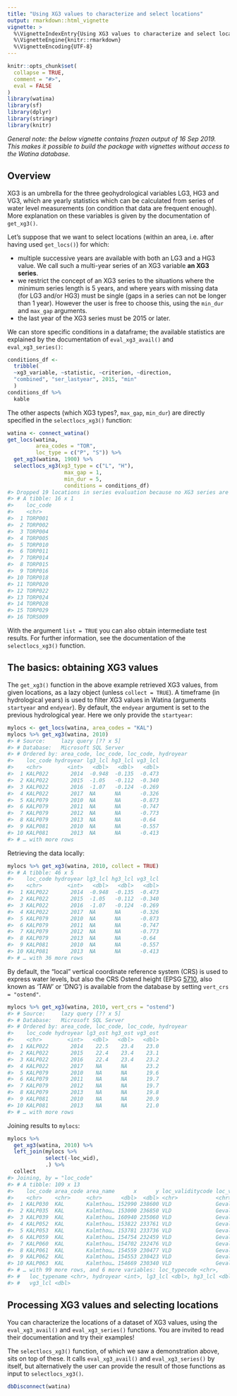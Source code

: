 ```yaml
---
title: "Using XG3 values to characterize and select locations"
output: rmarkdown::html_vignette
vignette: >
  %\VignetteIndexEntry{Using XG3 values to characterize and select locations}
  %\VignetteEngine{knitr::rmarkdown}
  %\VignetteEncoding{UTF-8}
---
```


```r
knitr::opts_chunk$set(
  collapse = TRUE,
  comment = "#>",
  eval = FALSE
)
library(watina)
library(sf)
library(dplyr)
library(stringr)
library(knitr)
```

_General note: the below vignette contains frozen output of 16 Sep 2019._
_This makes it possible to build the package with vignettes without access to the Watina database._

## Overview

XG3 is an umbrella for the three geohydrological variables LG3, HG3 and VG3, which are yearly statistics which can be calculated from series of water level measurements (on condition that data are frequent enough).
More explanation on these variables is given by the documentation of `get_xg3()`.

Let's suppose that we want to select locations (within an area, i.e. after having used `get_locs()`) for which:

- multiple successive years are available with both an LG3 and a HG3 value. We call such a multi-year series of an XG3 variable **an XG3 series**.
- we restrict the concept of an XG3 series to the situations where the minimum series length is 5 years, and where years with missing data (for LG3 and/or HG3) must be single (gaps in a series can not be longer than 1 year).
However the user is free to choose this, using the `min_dur` and `max_gap` arguments.
- the last year of the XG3 series must be 2015 or later.

We can store specific conditions in a dataframe; the available statistics are explained by the documentation of `eval_xg3_avail()` and `eval_xg3_series()`:

```r
conditions_df <-
  tribble(
  ~xg3_variable, ~statistic, ~criterion, ~direction,
  "combined", "ser_lastyear", 2015, "min"
  )
conditions_df %>% 
  kable
```

The other aspects (which XG3 types?, `max_gap`, `min_dur`) are directly specified in the `selectlocs_xg3()` function:

```r
watina <- connect_watina()
get_locs(watina,
         area_codes = "TOR",
         loc_type = c("P", "S")) %>% 
  get_xg3(watina, 1900) %>% 
  selectlocs_xg3(xg3_type = c("L", "H"),
                  max_gap = 1,
                  min_dur = 5,
                  conditions = conditions_df)
#> Dropped 19 locations in series evaluation because no XG3 series are available at those locations, for the requested XG3 variables: TORP012, TORP013, TORP019, TORP023, TORP025, TORP026, TORP027, TORP030, TORP031, TORS001, TORS002, TORS003, TORS004, TORS005, TORS006, TORS007, TORS008, TORS010, TORS012
#> # A tibble: 16 x 1
#>    loc_code
#>    <chr>   
#>  1 TORP001 
#>  2 TORP002 
#>  3 TORP004 
#>  4 TORP005 
#>  5 TORP010 
#>  6 TORP011 
#>  7 TORP014 
#>  8 TORP015 
#>  9 TORP016 
#> 10 TORP018 
#> 11 TORP020 
#> 12 TORP022 
#> 13 TORP024 
#> 14 TORP028 
#> 15 TORP029 
#> 16 TORS009
```

With the argument `list = TRUE` you can also obtain intermediate test results.
For further information, see the documentation of the `selectlocs_xg3()` function.


## The basics: obtaining XG3 values

The `get_xg3()` function in the above example retrieved XG3 values, from given locations, as a lazy object (unless `collect = TRUE`).
A timeframe (in hydrological years) is used to filter XG3 values in Watina (arguments `startyear` and `endyear`).
By default, the `endyear` argument is set to the previous hydrological year.
Here we only provide the `startyear`:

```r
mylocs <- get_locs(watina, area_codes = "KAL")
mylocs %>% get_xg3(watina, 2010)
#> # Source:     lazy query [?? x 5]
#> # Database:   Microsoft SQL Server
#> # Ordered by: area_code, loc_code, loc_code, hydroyear
#>    loc_code hydroyear lg3_lcl hg3_lcl vg3_lcl
#>    <chr>        <int>   <dbl>   <dbl>   <dbl>
#>  1 KALP022       2014  -0.948  -0.135  -0.473
#>  2 KALP022       2015  -1.05   -0.112  -0.340
#>  3 KALP022       2016  -1.07   -0.124  -0.269
#>  4 KALP022       2017  NA      NA      -0.326
#>  5 KALP079       2010  NA      NA      -0.873
#>  6 KALP079       2011  NA      NA      -0.747
#>  7 KALP079       2012  NA      NA      -0.773
#>  8 KALP079       2013  NA      NA      -0.64 
#>  9 KALP081       2010  NA      NA      -0.557
#> 10 KALP081       2013  NA      NA      -0.413
#> # … with more rows
```

Retrieving the data locally:

```r
mylocs %>% get_xg3(watina, 2010, collect = TRUE)
#> # A tibble: 46 x 5
#>    loc_code hydroyear lg3_lcl hg3_lcl vg3_lcl
#>    <chr>        <int>   <dbl>   <dbl>   <dbl>
#>  1 KALP022       2014  -0.948  -0.135  -0.473
#>  2 KALP022       2015  -1.05   -0.112  -0.340
#>  3 KALP022       2016  -1.07   -0.124  -0.269
#>  4 KALP022       2017  NA      NA      -0.326
#>  5 KALP079       2010  NA      NA      -0.873
#>  6 KALP079       2011  NA      NA      -0.747
#>  7 KALP079       2012  NA      NA      -0.773
#>  8 KALP079       2013  NA      NA      -0.64 
#>  9 KALP081       2010  NA      NA      -0.557
#> 10 KALP081       2013  NA      NA      -0.413
#> # … with 36 more rows
```

By default, the "local" vertical coordinate reference system (CRS) is used to express water levels, but also the CRS Ostend height (EPSG [5710](https://epsg.io/5710), also known as 'TAW' or 'DNG') is available from the database by setting `vert_crs = "ostend"`.

```r
mylocs %>% get_xg3(watina, 2010, vert_crs = "ostend")
#> # Source:     lazy query [?? x 5]
#> # Database:   Microsoft SQL Server
#> # Ordered by: area_code, loc_code, loc_code, hydroyear
#>    loc_code hydroyear lg3_ost hg3_ost vg3_ost
#>    <chr>        <int>   <dbl>   <dbl>   <dbl>
#>  1 KALP022       2014    22.5    23.4    23.0
#>  2 KALP022       2015    22.4    23.4    23.1
#>  3 KALP022       2016    22.4    23.4    23.2
#>  4 KALP022       2017    NA      NA      23.2
#>  5 KALP079       2010    NA      NA      19.6
#>  6 KALP079       2011    NA      NA      19.7
#>  7 KALP079       2012    NA      NA      19.7
#>  8 KALP079       2013    NA      NA      19.8
#>  9 KALP081       2010    NA      NA      20.9
#> 10 KALP081       2013    NA      NA      21.0
#> # … with more rows
```

Joining results to `mylocs`:

```r
mylocs %>%
  get_xg3(watina, 2010) %>%
  left_join(mylocs %>%
            select(-loc_wid),
            .) %>%
  collect
#> Joining, by = "loc_code"
#> # A tibble: 109 x 13
#>    loc_code area_code area_name      x      y loc_validitycode loc_validity
#>    <chr>    <chr>     <chr>      <dbl>  <dbl> <chr>            <chr>       
#>  1 KALP030  KAL       Kalmthou… 152990 238600 VLD              Gevalideerd 
#>  2 KALP035  KAL       Kalmthou… 153000 236850 VLD              Gevalideerd 
#>  3 KALP039  KAL       Kalmthou… 160940 235060 VLD              Gevalideerd 
#>  4 KALP052  KAL       Kalmthou… 153822 233761 VLD              Gevalideerd 
#>  5 KALP053  KAL       Kalmthou… 153781 233736 VLD              Gevalideerd 
#>  6 KALP059  KAL       Kalmthou… 154754 232459 VLD              Gevalideerd 
#>  7 KALP060  KAL       Kalmthou… 154702 232476 VLD              Gevalideerd 
#>  8 KALP061  KAL       Kalmthou… 154559 230477 VLD              Gevalideerd 
#>  9 KALP062  KAL       Kalmthou… 154553 230423 VLD              Gevalideerd 
#> 10 KALP063  KAL       Kalmthou… 154669 230340 VLD              Gevalideerd 
#> # … with 99 more rows, and 6 more variables: loc_typecode <chr>,
#> #   loc_typename <chr>, hydroyear <int>, lg3_lcl <dbl>, hg3_lcl <dbl>,
#> #   vg3_lcl <dbl>
```


## Processing XG3 values and selecting locations

You can characterize the locations of a dataset of XG3 values, using the `eval_xg3_avail()` and `eval_xg3_series()` functions.
You are invited to read their documentation and try their examples!

The `selectlocs_xg3()` function, of which we saw a demonstration above, sits on top of these.
It calls `eval_xg3_avail()` and `eval_xg3_series()` by itself, but alternatively the user can provide the result of those functions as input to `selectlocs_xg3()`.



```r
dbDisconnect(watina)
```

